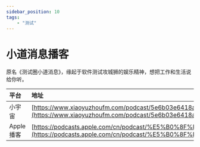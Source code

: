 ---
sidebar_position: 10
tags:
    - "测试"
---

# 小道消息播客

原名《测试圈小道消息》，缘起于软件测试攻城狮的娱乐精神，想把工作和生活说给你听。

| 平台 | 地址 |
|:--|:----|
| 小宇宙 | [https://www.xiaoyuzhoufm.com/podcast/5e6b03e6418a84a046a0af7c](https://www.xiaoyuzhoufm.com/podcast/5e6b03e6418a84a046a0af7c) |
| Apple 播客 | [https://podcasts.apple.com/cn/podcast/%E5%B0%8F%E9%81%93%E6%B6%88%E6%81%AF%E6%92%AD%E5%AE%A2/id992003436](https://podcasts.apple.com/cn/podcast/%E5%B0%8F%E9%81%93%E6%B6%88%E6%81%AF%E6%92%AD%E5%AE%A2/id992003436) |
